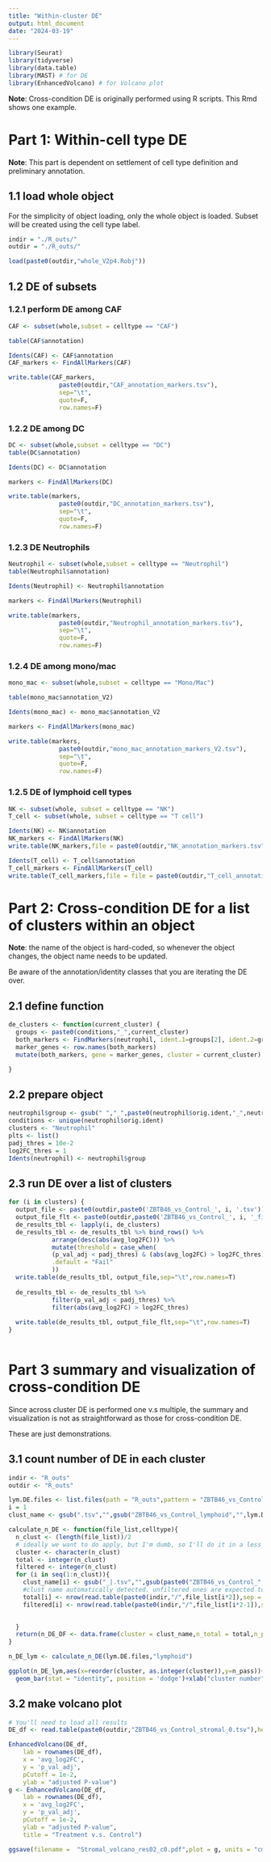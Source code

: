 ```yaml
---
title: "Within-cluster DE"
output: html_document
date: "2024-03-19"
---
```


```r
library(Seurat)
library(tidyverse)
library(data.table)
library(MAST) # for DE
library(EnhancedVolcano) # for Volcano plot
```

**Note**: Cross-condition DE is originally performed using R scripts. This Rmd shows one example.

# Part 1: Within-cell type DE

**Note**: This part is dependent on settlement of cell type definition and preliminary annotation.

## 1.1 load whole object

For the simplicity of object loading, only the whole object is loaded. Subset will be created using the cell type label.

```r
indir = "./R_outs/"
outdir = "./R_outs/"
```

```r
load(paste0(outdir,"whole_V2p4.Robj"))
```

## 1.2 DE of subsets

### 1.2.1 perform DE among CAF

```r
CAF <- subset(whole,subset = celltype == "CAF")
```

```r
table(CAF$annotation)
```


```r
Idents(CAF) <- CAF$annotation
CAF_markers <- FindAllMarkers(CAF)
```

```r
write.table(CAF_markers,
              paste0(outdir,"CAF_annotation_markers.tsv"),
              sep="\t",
              quote=F,
              row.names=F)
```


### 1.2.2 DE among DC

```r
DC <- subset(whole,subset = celltype == "DC")
table(DC$annotation)
```

```r
Idents(DC) <- DC$annotation

markers <- FindAllMarkers(DC)

write.table(markers,
              paste0(outdir,"DC_annotation_markers.tsv"),
              sep="\t",
              quote=F,
              row.names=F)
```

### 1.2.3 DE Neutrophils

```r
Neutrophil <- subset(whole,subset = celltype == "Neutrophil")
table(Neutrophil$annotation)
```

```r
Idents(Neutrophil) <- Neutrophil$annotation

markers <- FindAllMarkers(Neutrophil)

write.table(markers,
              paste0(outdir,"Neutrophil_annotation_markers.tsv"),
              sep="\t",
              quote=F,
              row.names=F)
```

### 1.2.4 DE among mono/mac

```r
mono_mac <- subset(whole,subset = celltype == "Mono/Mac")

```

```r
table(mono_mac$annotation_V2)
```


```r
Idents(mono_mac) <- mono_mac$annotation_V2

markers <- FindAllMarkers(mono_mac)

write.table(markers,
              paste0(outdir,"mono_mac_annotation_markers_V2.tsv"),
              sep="\t",
              quote=F,
              row.names=F)
```

### 1.2.5 DE of lymphoid cell types


```r
NK <- subset(whole, subset = celltype == "NK")
T_cell <- subset(whole, subset = celltype == "T cell")
```

```r
Idents(NK) <- NK$annotation
NK_markers <- FindAllMarkers(NK)
write.table(NK_markers,file = paste0(outdir,"NK_annotation_markers.tsv"),sep = "\t",row.names = F)
```


```r
Idents(T_cell) <- T_cell$annotation
T_cell_markers <- FindAllMarkers(T_cell)
write.table(T_cell_markers,file = file = paste0(outdir,"T_cell_annotation_markers.tsv"),sep = "\t",row.names = F)
```


# Part 2: Cross-condition DE for a list of clusters within an object

**Note**: the name of the object is hard-coded, so whenever the object changes, the object name needs to be updated.

Be aware of the annotation/identity classes that you are iterating the DE over.

## 2.1 define function

```r
de_clusters <- function(current_cluster) {
  groups <- paste0(conditions,"_",current_cluster)
  both_markers <- FindMarkers(neutrophil, ident.1=groups[2], ident.2=groups[1], test.use="MAST", min.pct=0.00, logfc.threshold = 0) # change name of object 
  marker_genes <- row.names(both_markers)
  mutate(both_markers, gene = marker_genes, cluster = current_cluster)

}
```

## 2.2 prepare object

```r
neutrophil$group <- gsub(" ","_",paste0(neutrophil$orig.ident,"_",neutrophil$celltype))
conditions <- unique(neutrophil$orig.ident)
clusters <- "Neutrophil"
plts <- list()
padj_thres = 10e-2
log2FC_thres = 1
Idents(neutrophil) <- neutrophil$group
```

## 2.3 run DE over a list of clusters

```r
for (i in clusters) {
  output_file <- paste0(outdir,paste0('ZBTB46_vs_Control_', i, '.tsv'))
  output_file_flt <- paste0(outdir,paste0('ZBTB46_vs_Control_', i, '_filtered.tsv'))
  de_results_tbl <- lapply(i, de_clusters) 
  de_results_tbl <- de_results_tbl %>% bind_rows() %>%
			arrange(desc(abs(avg_log2FC))) %>%
			mutate(threshold = case_when(
			(p_val_adj < padj_thres) & (abs(avg_log2FC) > log2FC_thres) ~ "Pass",
			.default = "Fail"
			))
  write.table(de_results_tbl, output_file,sep="\t",row.names=T)
  
  de_results_tbl <- de_results_tbl %>% 
			filter(p_val_adj < padj_thres) %>%
			filter(abs(avg_log2FC) > log2FC_thres)
			
  write.table(de_results_tbl, output_file_flt,sep="\t",row.names=T)
}
 
```

# Part 3 summary and visualization of cross-condition DE

Since across cluster DE is performed one v.s multiple, the summary and visualization is not as straightforward as those for cross-condition DE.

These are just demonstrations.

## 3.1 count number of DE in each cluster

```r
indir <- "R_outs"
outdir <- "R_outs"
```

```r
lym.DE.files <- list.files(path = "R_outs",pattern = "ZBTB46_vs_Control_lymphoid")
i = 1
clust_name <- gsub(".tsv","",gsub("ZBTB46_vs_Control_lymphoid","",lym.DE.files[i*2]))
```

```r
calculate_n_DE <- function(file_list,celltype){
  n_clust <- (length(file_list))/2
  # ideally we want to do apply, but I'm dumb, so I'll do it in a less elegant way
  cluster <- character(n_clust)
  total <- integer(n_clust)
  filtered <- integer(n_clust)
  for (i in seq(1:n_clust)){
    clust_name[i] <- gsub("_|.tsv","",gsub(paste0("ZBTB46_vs_Control_",celltype),"",file_list[i*2]))
    #clust name automatically detected. unfiltered ones are expected to be the even-numbered item of the vector
    total[i] <- nrow(read.table(paste0(indir,"/",file_list[i*2]),sep = "\t" ))
    filtered[i] <- nrow(read.table(paste0(indir,"/",file_list[i*2-1]),sep = "\t" ))

    
  }
  return(n_DE_DF <- data.frame(cluster = clust_name,n_total = total,n_pass = filtered))
}
```

```r
n_DE_lym <- calculate_n_DE(lym.DE.files,"lymphoid")

ggplot(n_DE_lym,aes(x=reorder(cluster, as.integer(cluster)),y=n_pass))+
  geom_bar(stat = "identity", position = 'dodge')+xlab("cluster number")+ylab("number of DE genes with padj < 0.01")+ggtitle("lymphoid at resolution 0.6")
```


## 3.2 make volcano plot

```r
# You'll need to load all results
DE_df <- read.table(paste0(outdir,"ZBTB46_vs_Control_stromal_0.tsv"),header = T)
```

```r
EnhancedVolcano(DE_df,
    lab = rownames(DE_df),
    x = 'avg_log2FC',
    y = 'p_val_adj',
    pCutoff = 1e-2,
    ylab = "adjusted P-value")
g <- EnhancedVolcano(DE_df,
    lab = rownames(DE_df),
    x = 'avg_log2FC',
    y = 'p_val_adj',
    pCutoff = 1e-2,
    ylab = "adjusted P-value",
    title = "Treatment v.s. Control")

ggsave(filename =  "Stromal_volcano_res02_c0.pdf",plot = g, units = "cm",height = 20,width = 15)
```






